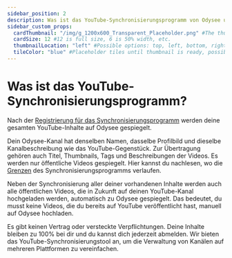 ---
sidebar_position: 2
description: Was ist das YouTube-Synchronisierungsprogramm von Odysee und wie funktioniert es?
sidebar_custom_props:
  cardThumbnail: "/img/g_1200x600_Transparent_Placeholder.png" #The thumbnail on the category card.
  cardSize: 12 #12 is full size, 6 is 50% width, etc.
  thumbnailLocation: "left" #Possible options: top, left, bottom, right, none
  tileColor: "blue" #Placeholder tiles until thumbnail is ready, possible options: blue, cream, darkpurple, lightpurple, mauve, orange, pink, none
---

# Was ist das YouTube-Synchronisierungsprogramm?

Nach der [Registrierung für das Synchronisierungsprogramm](https://odysee.com/$/youtube?reset_scroll=youtube&new_channel=true) werden deine gesamten YouTube-Inhalte auf Odysee gespiegelt.

Dein Odysee-Kanal hat denselben Namen, dasselbe Profilbild und dieselbe Kanalbeschreibung wie das YouTube-Gegenstück. Zur Übertragung gehören auch Titel, Thumbnails, Tags und Beschreibungen der Videos. Es werden nur öffentliche Videos gespiegelt. Hier kannst du nachlesen, wo die [Grenzen](/category-syncprogram/limits) des Synchronisierungsprogramms verlaufen.

Neben der Synchronisierung aller deiner vorhandenen Inhalte werden auch alle öffentlichen Videos, die in Zukunft auf deinen YouTube-Kanal hochgeladen werden, automatisch zu Odysee gespiegelt. Das bedeutet, du musst keine Videos, die du bereits auf YouTube veröffentlicht hast, manuell auf Odysee hochladen.

Es gibt keinen Vertrag oder versteckte Verpflichtungen. Deine Inhalte bleiben zu 100% bei dir und du kannst dich jederzeit abmelden. Wir bieten das YouTube-Synchronisierungstool an, um die Verwaltung von Kanälen auf mehreren Plattformen zu vereinfachen.
